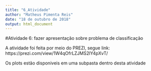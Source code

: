 ```yaml
---
title: "6_Atividade"
author: "Matheus Pimenta Reis"
date: "18 de outubro de 2018"
output: html_document
---
```


#Atividade 6: fazer apresentação sobre problema de classificação

A atividade foi feita por meio do PREZI, segue link:
https://prezi.com/view/1W4qOfrLZJMS2lY4pXvT/


Os plots estão disponiveis em uma subpasta dentro desta atividade

